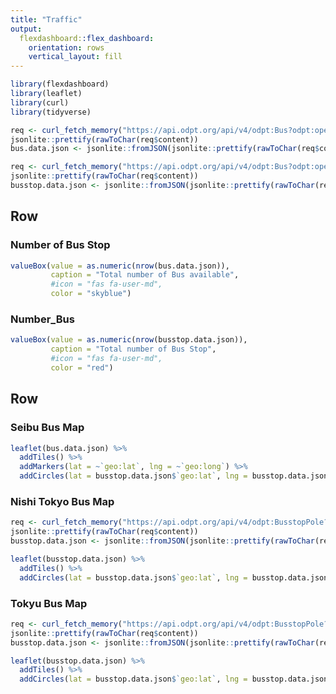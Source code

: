 ```yaml
---
title: "Traffic"
output: 
  flexdashboard::flex_dashboard:
    orientation: rows
    vertical_layout: fill
---
```


```r

library(flexdashboard)
library(leaflet)
library(curl)
library(tidyverse)

```

```r

req <- curl_fetch_memory("https://api.odpt.org/api/v4/odpt:Bus?odpt:operator=odpt.Operator:SeibuBus&acl:consumerKey=c1f315c808022db68eb65b5221764083a2964e2da068ecff8f944c233afe96b7")
jsonlite::prettify(rawToChar(req$content))
bus.data.json <- jsonlite::fromJSON(jsonlite::prettify(rawToChar(req$content)))

req <- curl_fetch_memory("https://api.odpt.org/api/v4/odpt:Bus?odpt:operator=odpt.Operator:SeibuBus&acl:consumerKey=c1f315c808022db68eb65b5221764083a2964e2da068ecff8f944c233afe96b7")
jsonlite::prettify(rawToChar(req$content))
busstop.data.json <- jsonlite::fromJSON(jsonlite::prettify(rawToChar(req$content)))

```



Row
-----------------------------------------------------------------------

### Number of Bus Stop {.value-box}

```r

valueBox(value = as.numeric(nrow(bus.data.json)), 
         caption = "Total number of Bus available", 
         #icon = "fas fa-user-md", 
         color = "skyblue")

```

### Number_Bus {.value-box}

```r

valueBox(value = as.numeric(nrow(busstop.data.json)), 
         caption = "Total number of Bus Stop", 
         #icon = "fas fa-user-md", 
         color = "red")

```

Row {.tabset}
-----------------------------------------------------------------------

### Seibu Bus Map


```r

leaflet(bus.data.json) %>% 
  addTiles() %>% 
  addMarkers(lat = ~`geo:lat`, lng = ~`geo:long`) %>% 
  addCircles(lat = busstop.data.json$`geo:lat`, lng = busstop.data.json$`geo:long`, color="red")


```

### Nishi Tokyo Bus Map

```r

req <- curl_fetch_memory("https://api.odpt.org/api/v4/odpt:BusstopPole?odpt:operator=odpt.Operator:NishiTokyoBus&acl:consumerKey=c1f315c808022db68eb65b5221764083a2964e2da068ecff8f944c233afe96b7")
jsonlite::prettify(rawToChar(req$content))
busstop.data.json <- jsonlite::fromJSON(jsonlite::prettify(rawToChar(req$content)))

```

```r

leaflet(busstop.data.json) %>% 
  addTiles() %>% 
  addCircles(lat = busstop.data.json$`geo:lat`, lng = busstop.data.json$`geo:long`, color="red")

```

### Tokyu Bus Map

```r

req <- curl_fetch_memory("https://api.odpt.org/api/v4/odpt:BusstopPole?odpt:operator=odpt.Operator:TokyuBus&acl:consumerKey=c1f315c808022db68eb65b5221764083a2964e2da068ecff8f944c233afe96b7")
jsonlite::prettify(rawToChar(req$content))
busstop.data.json <- jsonlite::fromJSON(jsonlite::prettify(rawToChar(req$content)))

```

```r

leaflet(busstop.data.json) %>% 
  addTiles() %>% 
  addCircles(lat = busstop.data.json$`geo:lat`, lng = busstop.data.json$`geo:long`, color="red")

```

